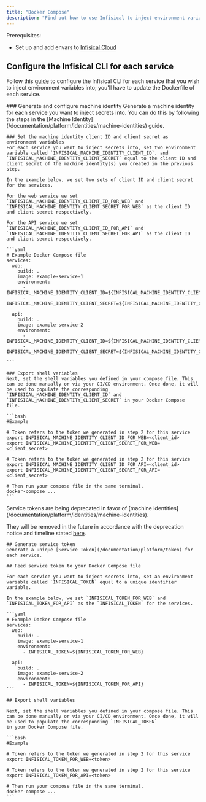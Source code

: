 ```yaml
---
title: "Docker Compose"
description: "Find out how to use Infisical to inject environment variables into services defined in your Docker Compose file."
---
```


Prerequisites:

- Set up and add envars to [Infisical Cloud](https://app.infisical.com)

## Configure the Infisical CLI for each service

Follow this [guide](./docker) to configure the Infisical CLI for each service that you wish to inject environment variables into; you'll have to update the Dockerfile of each service.

<Tabs>
  <Tab title="Machine Identity (Recommended)">
    ### Generate and configure machine identity
    Generate a machine identity for each service you want to inject secrets into. You can do this by following the steps in the [Machine Identity](/documentation/platform/identities/machine-identities) guide.

    ### Set the machine identity client ID and client secret as environment variables
    For each service you want to inject secrets into, set two environment variable called `INFISICAL_MACHINE_IDENTITY_CLIENT_ID`, and `INFISICAL_MACHINE_IDENTITY_CLIENT_SECRET` equal to the client ID and client secret of the machine identity(s) you created in the previous step.

    In the example below, we set two sets of client ID and client secret for the services.

    For the web service we set `INFISICAL_MACHINE_IDENTITY_CLIENT_ID_FOR_WEB` and `INFISICAL_MACHINE_IDENTITY_CLIENT_SECRET_FOR_WEB` as the client ID and client secret respectively.

    For the API service we set `INFISICAL_MACHINE_IDENTITY_CLIENT_ID_FOR_API` and `INFISICAL_MACHINE_IDENTITY_CLIENT_SECRET_FOR_API` as the client ID and client secret respectively.

    ```yaml
    # Example Docker Compose file
    services:
      web:
        build: .
        image: example-service-1
        environment:
          - INFISICAL_MACHINE_IDENTITY_CLIENT_ID=${INFISICAL_MACHINE_IDENTITY_CLIENT_ID_FOR_WEB}
          - INFISICAL_MACHINE_IDENTITY_CLIENT_SECRET=${INFISICAL_MACHINE_IDENTITY_CLIENT_SECRET_FOR_WEB}

      api:
        build: .
        image: example-service-2
        environment:
          - INFISICAL_MACHINE_IDENTITY_CLIENT_ID=${INFISICAL_MACHINE_IDENTITY_CLIENT_ID_FOR_API}
          - INFISICAL_MACHINE_IDENTITY_CLIENT_SECRET=${INFISICAL_MACHINE_IDENTITY_CLIENT_SECRET_FOR_API}

    ```

    ### Export shell variables
    Next, set the shell variables you defined in your compose file. This can be done manually or via your CI/CD environment. Once done, it will be used to populate the corresponding `INFISICAL_MACHINE_IDENTITY_CLIENT_ID` and `INFISICAL_MACHINE_IDENTITY_CLIENT_SECRET` in your Docker Compose file.

    ```bash
    #Example

    # Token refers to the token we generated in step 2 for this service
    export INFISICAL_MACHINE_IDENTITY_CLIENT_ID_FOR_WEB=<client_id>
    export INFISICAL_MACHINE_IDENTITY_CLIENT_SECRET_FOR_WEB=<client_secret>

    # Token refers to the token we generated in step 2 for this service
    export INFISICAL_MACHINE_IDENTITY_CLIENT_ID_FOR_API=<client_id>
    export INFISICAL_MACHINE_IDENTITY_CLIENT_SECRET_FOR_API=<client_secret>

    # Then run your compose file in the same terminal.
    docker-compose ...
    ```

  </Tab>
  <Tab title="Service Token (Deprecated)">

  <Warning>
  Service tokens are being deprecated in favor of [machine identities](/documentation/platform/identities/machine-identities).

They will be removed in the future in accordance with the deprecation notice and timeline stated [here](https://infisical.com/blog/deprecating-api-keys).

  </Warning>

    ## Generate service token
    Generate a unique [Service Token](/documentation/platform/token) for each service.

    ## Feed service token to your Docker Compose file

    For each service you want to inject secrets into, set an environment variable called `INFISICAL_TOKEN` equal to a unique identifier variable.

    In the example below, we set `INFISICAL_TOKEN_FOR_WEB` and `INFISICAL_TOKEN_FOR_API` as the `INFISICAL_TOKEN` for the services.

    ```yaml
    # Example Docker Compose file
    services:
      web:
        build: .
        image: example-service-1
        environment:
          - INFISICAL_TOKEN=${INFISICAL_TOKEN_FOR_WEB}

      api:
        build: .
        image: example-service-2
        environment:
          - INFISICAL_TOKEN=${INFISICAL_TOKEN_FOR_API}
    ```

    ## Export shell variables

    Next, set the shell variables you defined in your compose file. This can be done manually or via your CI/CD environment. Once done, it will be used to populate the corresponding `INFISICAL_TOKEN`
    in your Docker Compose file.

    ```bash
    #Example

    # Token refers to the token we generated in step 2 for this service
    export INFISICAL_TOKEN_FOR_WEB=<token>

    # Token refers to the token we generated in step 2 for this service
    export INFISICAL_TOKEN_FOR_API=<token>

    # Then run your compose file in the same terminal.
    docker-compose ...
    ```

  </Tab>
</Tabs>
